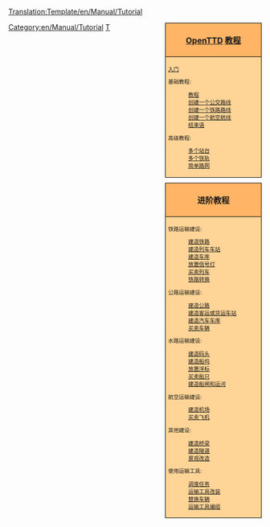 <noinclude>[[Translation:Template/en/Manual/Tutorial]]</noinclude><noinclude></noinclude>
<!--
NOTE:
Aqueducts should go under 'bridges' (with a link from building locks and canals), as aqueducts are in fact bridges but then for ships.

Possible future tutorials not already in list:
- [[Industrial Service]] / [[FIRS Walkthrough]]
- Multistations
--><div style="float:right; padding-left:12px; background:none;">
<div style="width:180px; border:1px solid #000000; background:#ffb466; padding:5px; -moz-border-radius-topleft:5px; -moz-border-radius-topright:5px; font-size: 12pt;">
<center><strong><font size="3">[[zh/Manual/Main Page|OpenTTD]] [[zh/Manual/Tutorial/教程|教程]]</font></strong></center>
</div>
<div style="width:180px;  border:1px solid black; border-top-width: 0px; background:#ffd496; padding:5px; font-size: 8pt;">
[[zh/Manual/Tutorial/Main Page|入门]]

基础教程:
:[[zh/Manual/Tutorial/教程|教程]]
:[[zh/Manual/Tutorial/公路运输|创建一个公交路线]]
:[[zh/Manual/Tutorial/铁路运输|创建一个铁路路线]]
:[[zh/Manual/Tutorial/航空运输|创建一个航空航线]]
:[[zh/Manual/Tutorial/结束语|结束语]]
高级教程:
:[[zh/Manual/Tutorial/多个站台|多个站台]]
:[[zh/Manual/Tutorial/多个铁轨|多个铁轨]]
:[[zh/Manual/Tutorial/简单路网|简单路网]]

</div>

<div style="width:180px; border:1px solid #000000; background:#ffb466; padding:5px; font-size: 12pt; margin-top: 10px;">
<center><strong><font size="3">进阶教程</font></strong></center>
</div>
<div style="width:180px;  border:1px solid black; border-top-width: 0px; background:#ffd496; padding:5px; -moz-border-radius-bottomleft:5px; -moz-border-radius-bottomright:8px; font-size: 8pt;">
<span style="font-weight:bold;">

铁路运输建设:
:[[zh/Manual/教程/修建铁路轨道|建造铁路]]
:[[zh/Manual/教程/建造列车车站|建造列车车站]]
:[[zh/Manual/教程/建造车库|建造车库]]
:[[zh/Manual/教程/放置信号灯|放置信号灯]]
:[[zh/Manual/教程/买卖列车|买卖列车]]
:[[zh/Manual/教程/铁路转换|铁路转换]]

公路运输建设:
:[[zh/Manual/教程/建造公路|建造公路]]
:[[zh/Manual/教程/建造客运或货运车站|建造客运或货运车站]]
:[[zh/Manual/教程/建造汽车车库|建造汽车车库]]
:[[zh/Manual/教程/买卖车辆|买卖车辆]]

水路运输建设:
:[[zh/Manual/教程/建造码头|建造码头]]
:[[zh/Manual/教程/建造船坞|建造船坞]]
:[[zh/Manual/教程/放置浮标|放置浮标]]
:[[zh/Manual/教程/买卖船只|买卖船只]]
:[[zh/Manual/教程/建造船闸和运河|建造船闸和运河]]

航空运输建设:
:[[zh/Manual/教程/建造机场|建造机场]]
:[[zh/Manual/教程/买卖飞机|买卖飞机]]

其他建设:
:[[zh/Manual/教程/建造桥梁|建造桥梁]]
:[[zh/Manual/教程/建造隧道|建造隧道]]
:[[zh/Manual/教程/景观改造|景观改造]]

使用运输工具:
:[[zh/Manual/教程/调度任务|调度任务]]
:[[zh/Manual/教程/运输工具改装|运输工具改装]]
:[[zh/Manual/教程/替换车辆|替换车辆]]
:[[zh/Manual/教程/运输工具编组|运输工具编组]]

</span>
</div>
</div><includeonly>[[Category:en/Manual/Tutorial]]</includeonly><noinclude>

[[Category:en/Manual/Base Set/Navigation|T]]
</noinclude>